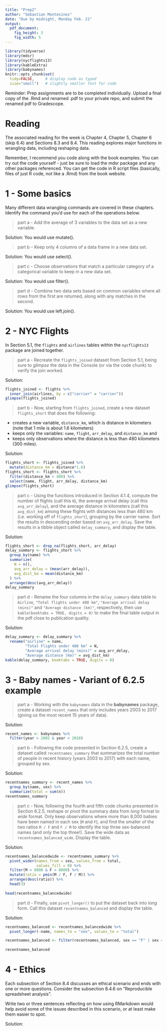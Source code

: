 ```yaml
---
title: "Prep2"
author: "Sebastian Montesinos"
date: "Due by midnight, Monday Feb. 21"
output: 
  pdf_document:
    fig_height: 3
    fig_width: 5
---
```


```r
library(tidyverse)
library(mdsr)
library(nycflights13)
library(kableExtra)
library(babynames)
knitr::opts_chunk$set(
  tidy=FALSE,     # display code as typed
  size="small")   # slightly smaller font for code
```

Reminder: Prep assignments are to be completed individually. Upload a final copy of the .Rmd and renamed .pdf to your private repo, and submit the renamed pdf to Gradescope. 

# Reading

The associated reading for the week is Chapter 4, Chapter 5, Chapter 6 (skip 6.4) and Sections 8.3 and 8.4. This reading explores major functions in wrangling data, including reshaping data. 

Remember, I recommend you code along with the book examples. You can try out the code yourself - just be sure to load the mdsr package and any other packages referenced. You can get the code in R script files (basically, files of just R code, not like a .Rmd) from the book website. 


\newpage

# 1 - Some basics

<!-- PROBLEM 1 ---------------------------------------------------------------->

Many different data wrangling commands are covered in these chapters. Identify the command you'd use for each of the operations below. 

> part a - Add the average of 3 variables to the data set as a new variable.

Solution: You would use mutate().

> part b - Keep only 4 columns of a data frame in a new data set. 

Solution: You would use select().

> part c - Choose observations that match a particular category of a categorical variable to keep in a new data set. 

Solution: You would use filter().

> part d - Combine two data sets based on common variables where all rows from the first are returned, along with any matches in the second.

Solution: You would use left.join().


\newpage

<!-- PROBLEM 2 ---------------------------------------------------------------->


# 2 - NYC Flights

In Section 5.1, the `flights` and `airlines` tables within the `nycflights13` package are joined together.


> part a - Recreate the `flights_joined` dataset from Section 5.1, being sure to *glimpse* the data in the Console (or via the code chunk) to verify the join worked.

Solution:

```r
flights_joined <- flights %>% 
  inner_join(airlines, by = c("carrier" = "carrier"))
glimpse(flights_joined)
```


> part b - Now, starting from `flights_joined`, create a new dataset `flights_short` that does the following:

+ creates a new variable, `distance_km`, which is distance in kilometers (note that 1 mile is about 1.6 kilometers)
+ keeps only the variables: `name`, `flight`, `arr_delay`, and `distance_km` and
+ keeps only observations where the distance is less than 480 kilometers (300 miles).

<!--
Hint: see examples in Section 4.1 for subsetting datasets and creating new variables.  
-->

Solution:

```r
flights_short <- flights_joined %>%
  mutate(distance_km = distance*1.6) 
flights_short <- flights_short %>%
  filter(distance_km < 480) %>%
  select(name, flight, arr_delay, distance_km) 
glimpse(flights_short)
```


> part c - Using the functions introduced in Section 4.1.4, compute the number of flights (call this `N`), the average arrival delay (call this `avg_arr_delay`), and the average distance in kilometers (call this `avg_dist_km`) among these flights with distances less than 480 km (i.e. working off of `flights_short`), grouping by the carrier name. Sort the results in descending order based on `avg_arr_delay`. Save the results in a tibble object called `delay_summary`, and display the table.

<!--
Getting NAs for `avg_arr_delay`?  

You can drop all the cases that contain missing observations with the **tidyr** function `drop_na()` before grouping.
-->

Solution:

```r
flights_short <- drop_na(flights_short, arr_delay)
delay_summary <- flights_short %>%
  group_by(name) %>%
  summarize(
    N = n(),
    avg_arr_delay = (mean(arr_delay)),
    avg_dist_km = mean(distance_km)
  ) %>%
  arrange(desc(avg_arr_delay))
delay_summary
```


> part d - Rename the four columns in the `delay_summary` data table to `Airline`, `"Total flights under 480 km"`, `"Average arrival delay (mins)"` and `"Average distance (km)"`, respectively, then use `kable(booktabs = TRUE, digits = 0)` to make the final table output in the pdf close to publication quality.

<!--
Note: you can customize the number of digits by column by specifying a vector of digits, with any value for each non-numeric column. For example, see what happens when you specify the following for this example (or switch out for digits of your choosing to see how the output changes):

kable(booktabs = TRUE, digits = c(0, 0, 0, 1))
-->

Solution:

```r
delay_summary <- delay_summary %>%
  rename("airline" = name, 
         "Total Flights under 480 km" = N, 
         "Average arrival delay (mins)" = avg_arr_delay,
         "Average distance (km)" = avg_dist_km)
kable(delay_summary, booktabs = TRUE, digits = 0)
```



<!-- 
Knit and commit, and probably push. If you haven't committed (or pushed) by now, you should have! Remember this is recommended for at the end of every problem, if not more often. 
-->


\newpage

<!-- PROBLEM 3 ---------------------------------------------------------------->

# 3 - Baby names - Variant of 6.2.5 example

> part a - Working with the `babynames` data in the **babynames** package, create a dataset `recent_names` that only includes years 2003 to 2017 (giving us the most recent 15 years of data).

<!-- This time you need to load the package. Remember we put these in our first chunk in our .Rmds -->

Solution:

```r
recent_names <- babynames %>%
  filter(year > 2002 & year < 2018)
```


> part b - Following the code presented in Section 6.2.5, create a dataset called `recentnames_summary` that summarizes the total number of people in recent history (years 2003 to 2017) with each name, grouped by sex. 

<!--
Hint: follow either code chunk at the start of Section 6.2.5, but don't filter on any particular names.

Take a look at the summarized dataset using `head()` or `View()` in the Console to verify your code works as expected.
--> 

Solution:

```r
recentnames_summary <- recent_names %>%
  group_by(name, sex) %>%
  summarize(total = sum(n))
recentnames_summary
```


> part c - Now, following the fourth and fifth code chunks presented in Section 6.2.5, reshape or *pivot* the summary data from *long* format to *wide* format. Only keep observations where more than 8,000 babies have been named in each sex (`M` and `F`), and find the smaller of the two ratios `M / F` and `F / M` to identify the top three sex-balanced names (and only the top three!).  Save the wide data as `recentnames_balanced_wide`. Display the table.

<!--
Note: these names will likely be different from the ones found in the text since we limited the dataset to years 2003-2017 and names with greater than 8,000 individuals.)
-->

Solution: 

```r
recentnames_balancedwide <- recentnames_summary %>%
  pivot_wider(names_from = sex, values_from = total,
              values_fill = 0) %>%
  filter(M > 8000 & F > 8000) %>%
  mutate(ratio = pmin(M / F, F / M)) %>%
  arrange(desc(ratio)) %>%
  head(3)
  
head(recentnames_balancedwide)
```


> part d - Finally, use `pivot_longer()` to put the dataset back into *long* form. Call this dataset `recentnames_balanced` and display the table. 

<!--
Hint: see Section 6.2.3. 
-->

Solution:

```r
recentnames_balanced <- recentnames_balancedwide %>%
  pivot_longer(-name, names_to = "sex", values_to = "total") 

recentnames_balanced <- filter(recentnames_balanced, sex == "F" | sex == "M")
  
recentnames_balanced
```


\newpage

<!-- PROBLEM 4 ---------------------------------------------------------------->

# 4 - Ethics

Each subsection of Section 8.4 discusses an ethical scenario and ends with one or more questions. Consider the subsection 8.4.6 on "Reproducible spreadsheet analysis". 

Write two or three sentences reflecting on how using RMarkdown would help avoid some of the issues described in this scenario, or at least make them easier to spot. 

Solution:




<!--
Knit, commit, and push, including the final renamed pdf, to your repo. Then, upload the .pdf to Gradescope before the deadline. 
-->
